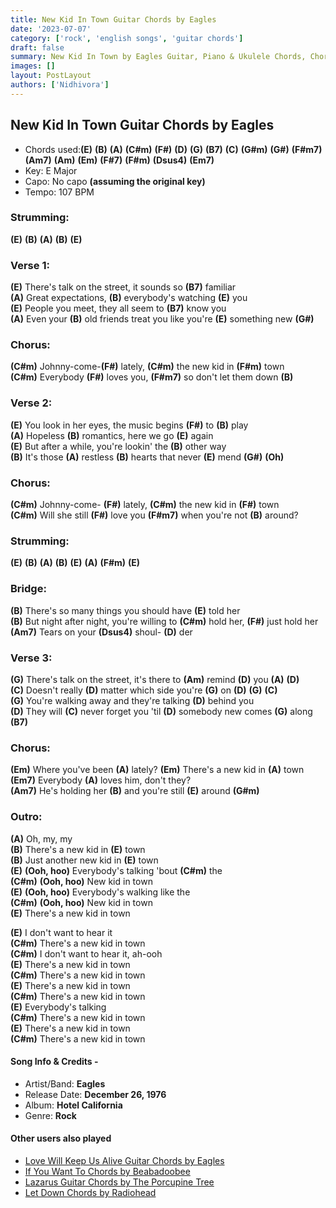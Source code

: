 ```yaml
---
title: New Kid In Town Guitar Chords by Eagles
date: '2023-07-07'
category: ['rock', 'english songs', 'guitar chords']
draft: false
summary: New Kid In Town by Eagles Guitar, Piano & Ukulele Chords, Chords used - (E) (B) (A) (C#m) (F#) (D) (G), Capo - No capo, Key - E Major
images: []
layout: PostLayout
authors: ['Nidhivora']
---
```


## New Kid In Town Guitar Chords by Eagles

- Chords used:**(E)** **(B)** **(A)** **(C#m)** **(F#)** **(D)** **(G)** **(B7)** **(C)** **(G#m)** **(G#)** **(F#m7)** **(Am7)** **(Am)** **(Em)** **(F#7)** **(F#m)** **(Dsus4)** **(Em7)**
- Key: E Major
- Capo: No capo **(assuming the original key)**
- Tempo: 107 BPM

### Strumming:

**(E)** **(B)** **(A)** **(B)** **(E)**

### Verse 1:

**(E)** There's talk on the street, it sounds so **(B7)** familiar \
**(A)** Great expectations, **(B)** everybody's watching **(E)** you \
**(E)** People you meet, they all seem to **(B7)** know you \
**(A)** Even your **(B)** old friends treat you like you're **(E)** something new **(G#)**

### Chorus:

**(C#m)** Johnny-come-**(F#)** lately, **(C#m)** the new kid in **(F#m)** town \
**(C#m)** Everybody **(F#)** loves you, **(F#m7)** so don't let them down **(B)**

### Verse 2:

**(E)** You look in her eyes, the music begins **(F#)** to **(B)** play \
**(A)** Hopeless **(B)** romantics, here we go **(E)** again \
**(E)** But after a while, you're lookin' the **(B)** other way \
**(B)** It's those **(A)** restless **(B)** hearts that never **(E)** mend **(G#)** **(Oh)**

### Chorus:

**(C#m)** Johnny-come- **(F#)** lately, **(C#m)** the new kid in **(F#)** town \
**(C#m)** Will she still **(F#)** love you **(F#m7)** when you're not **(B)** around?

### Strumming:

**(E)** **(B)** **(A)** **(B)** **(E)** **(A)** **(F#m)** **(E)**

### Bridge:

**(B)** There's so many things you should have **(E)** told her \
**(B)** But night after night, you're willing to **(C#m)** hold her, **(F#)** just hold her \
**(Am7)** Tears on your **(Dsus4)** shoul- **(D)** der

### Verse 3:

**(G)** There's talk on the street, it's there to **(Am)** remind **(D)** you **(A)** **(D)** \
**(C)** Doesn't really **(D)** matter which side you're **(G)** on **(D)** **(G)** **(C)** \
**(G)** You're walking away and they're talking **(D)** behind you \
**(D)** They will **(C)** never forget you 'til **(D)** somebody new comes **(G)** along **(B7)**

### Chorus:

**(Em)** Where you've been **(A)** lately? **(Em)** There's a new kid in **(A)** town \
**(Em7)** Everybody **(A)** loves him, don't they? \
**(Am7)** He's holding her **(B)** and you're still **(E)** around **(G#m)**

### Outro:

**(A)** Oh, my, my \
**(B)** There's a new kid in **(E)** town \
**(B)** Just another new kid in **(E)** town \
**(E)** **(Ooh, hoo)** Everybody's talking 'bout **(C#m)** the \
**(C#m)** **(Ooh, hoo)** New kid in town \
**(E)** **(Ooh, hoo)** Everybody's walking like the \
**(C#m)** **(Ooh, hoo)** New kid in town \
**(E)** There's a new kid in town

**(E)** I don't want to hear it \
**(C#m)** There's a new kid in town \
**(C#m)** I don't want to hear it, ah-ooh \
**(E)** There's a new kid in town \
**(C#m)** There's a new kid in town \
**(E)** There's a new kid in town \
**(C#m)** There's a new kid in town \
**(E)** Everybody's talking \
**(C#m)** There's a new kid in town \
**(E)** There's a new kid in town \
**(C#m)** There's a new kid in town

#### Song Info & Credits -

- Artist/Band: **Eagles**
- Release Date: **December 26, 1976**
- Album: **Hotel California**
- Genre: **Rock**

#### Other users also played

- [Love Will Keep Us Alive Guitar Chords by Eagles](https://www.chordsco.com/chords/love-will-keep-us-alive-guitar-chords-by-eagles-chordsco)
- [If You Want To Chords by Beabadoobee](https://www.chordsco.com/chords/if-you-want-to-chords-by-beabadoobee)
- [Lazarus Guitar Chords by The Porcupine Tree](https://www.chordsco.com/chords/lazarus-guitar-chords-by-the-porcupine-tree)
- [Let Down Chords by Radiohead](https://www.chordsco.com/chords/let-down-chords-by-radiohead)
